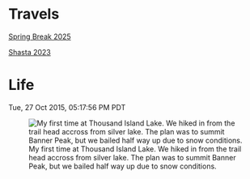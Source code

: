 # Travels

[Spring Break 2025](springbreak2025/index.qmd)

[Shasta 2023](shasta2023/index.qmd)

# Life

::: {.figure-container}
<div class="figure-date">Tue, 27 Oct 2015, 05:17:56 PM PDT</div>
![My first time at Thousand Island Lake. We hiked in from the trail head accross from silver lake. The plan was to summit Banner Peak, but we bailed half way up due to snow conditions.](life_1.jpg)
:::
